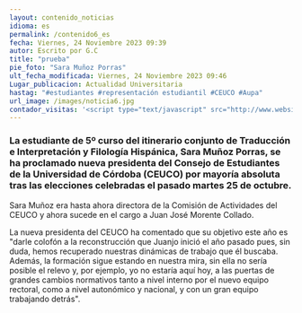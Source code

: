 ```yaml
---
layout: contenido_noticias
idioma: es
permalink: /contenido6_es
fecha: Viernes, 24 Noviembre 2023 09:39
autor: Escrito por G.C
title: "prueba"
pie_foto: "Sara Muñoz Porras"
ult_fecha_modificada: Viernes, 24 Noviembre 2023 09:46
Lugar_publicacion: Actualidad Universitaria
hastag: "#estudiantes #representación estudiantil #CEUCO #Aupa"
url_image: /images/noticia6.jpg
contador_visitas: '<script type="text/javascript" src="http://www.websitegoodies.com/counter.php?id=75443&color=%231253bd"></script>'
---
```


### La estudiante de 5º curso del itinerario conjunto de Traducción e Interpretación y Filología Hispánica, Sara Muñoz Porras, se ha proclamado nueva presidenta del Consejo de Estudiantes de la Universidad de Córdoba (CEUCO) por mayoría absoluta tras las elecciones celebradas el pasado martes 25 de octubre.

Sara Muñoz era hasta ahora directora de la Comisión de Actividades del CEUCO y ahora sucede en el cargo a Juan José Morente Collado.

La nueva presidenta del CEUCO ha comentado que su objetivo este año es "darle colofón a la reconstrucción que Juanjo inició el año pasado pues, sin duda, hemos recuperado nuestras dinámicas de trabajo que él buscaba. Además, la formación sigue estando en nuestra mira, sin ella no sería posible el relevo y, por ejemplo, yo no estaría aquí hoy, a las puertas de grandes cambios normativos tanto a nivel interno por el nuevo equipo rectoral, como a nivel autonómico y nacional, y con un gran equipo trabajando detrás".
